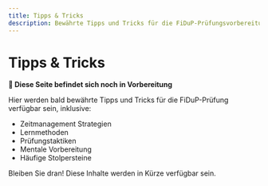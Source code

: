 ```yaml
---
title: Tipps & Tricks
description: Bewährte Tipps und Tricks für die FiDuP-Prüfungsvorbereitung und -durchführung.
---
```


# Tipps & Tricks

**🚧 Diese Seite befindet sich noch in Vorbereitung**

Hier werden bald bewährte Tipps und Tricks für die FiDuP-Prüfung verfügbar sein, inklusive:

- Zeitmanagement Strategien
- Lernmethoden
- Prüfungstaktiken
- Mentale Vorbereitung
- Häufige Stolpersteine

Bleiben Sie dran! Diese Inhalte werden in Kürze verfügbar sein.